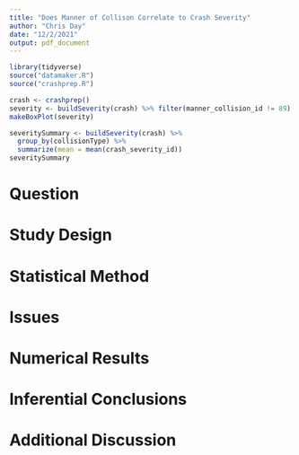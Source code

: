 ```yaml
---
title: "Does Manner of Collison Correlate to Crash Severity"
author: "Chris Day"
date: "12/2/2021"
output: pdf_document
---
```


```r
library(tidyverse)
source("datamaker.R")
source("crashprep.R")
```

```r
crash <- crashprep()
severity <- buildSeverity(crash) %>% filter(manner_collision_id != 89)
makeBoxPlot(severity)
```

```r
severitySummary <- buildSeverity(crash) %>% 
  group_by(collisionType) %>% 
  summarize(mean = mean(crash_severity_id))
severitySummary
```


# Question

# Study Design

# Statistical Method

# Issues

# Numerical Results

# Inferential Conclusions

# Additional Discussion


